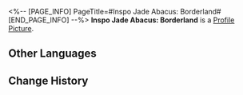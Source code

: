 <%-- [PAGE_INFO]
PageTitle=#Inspo Jade Abacus: Borderland#
[END_PAGE_INFO] --%>
{{Item Infobox
|id          = 140231
|image       = Item Inspo Jade Abacus- Borderland.png
|type        = Mission Item
|invCategory = Missions
|rarity      = 3
|effect      = 
|description = A Jade Abacus that stores machine learning data and codes. It is used to help Cong write poems.
}}
{{Description|''"They say 'Poetry cannot be about technology, as it is not romantic,' but technology can be romantic, right?"''}}
'''Inspo Jade Abacus: Borderland''' is a [[Profile Picture]].

==Other Languages==
{{Other Languages
|en   = Inspo Jade Abacus: Borderland
|zhs  = 灵感玉兆•边塞
|zht  = 靈感玉兆•邊塞
|ja   = 着想玉兆・辺塞
|ko   = 영감 옥조•변방
|es   = Ábaco de jade inspirador: Frontera
|fr   = Boulier de jade d'inspi' guerrière
|ru   = Счёты вдохновения: Застава
|th   = Inspo Jade Abacus: ชายแดน
|vi   = Bàn Tính Ngọc Linh Cảm - Biên Ải
|de   = Inspirierender Jade-Abakus: Grenzgebiet
|id   = Chip Inspirasi Jade Abacus: Perbatasan
|pt   = Ábaco de Jade de Inspiração: Fronteira
}}

==Change History==
{{Change History|1.2}}